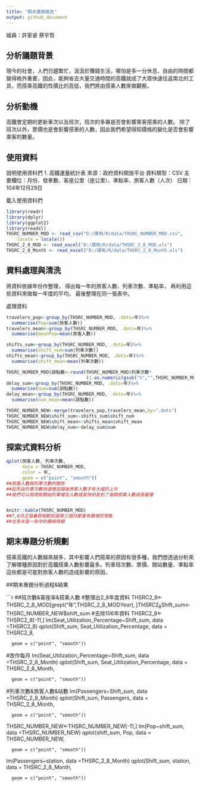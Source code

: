 ```yaml
---
title: "期末書面報告"
output: github_document
---
```

組員：許家睿 蔡宇哲

## 分析議題背景
現今的社會，人們日趨繁忙，汲汲於賺錢生活，哪怕是多一分休息、自由的時間都變得格外重要，因此，能夠省去大量交通時間的高鐵就成了大眾快速往返南北的工具，而搭乘高鐵的性價比的高低，我們將由搭乘人數來做觀察。

## 分析動機
高鐵會定期的更新車次以及班次，班次的多寡是否會影響乘客搭乘的人數。
除了班次以外，票價也是會影響搭車的人數，因此我們希望得知價格的變化是否會影響乘客的數量。


## 使用資料
說明使用資料們
1.	高鐵運量統計表 來源：政府資料開放平台 資料類型：CSV 主要欄位：月份、發車數、客座公里（座公里）、準點率、旅客人數（人次） 日期：104年12月29日



載入使用資料們
```r
library(readr)
library(dplyr)
library(ggplot2)
library(readxl)
THSRC_NUMBER_MOD <- read_csv("D:/課用/R/data/THSRC_NUMBER_MOD.csv", 
    locale = locale())
THSRC_2_8_MOD <- read_excel("D:/課用/R/data/THSRC_2_8_MOD.xls")
THSRC_2_8_Month <- read_excel("D:/課用/R/data/THSRC_2_8_Month.xls")
```

## 資料處理與清洗
將資料依據年份作整理，
得出每一年的旅客人數、列車次數、準點率，
再利用這些資料來做每一年度的平均，
最後整理在同一張表中。

處理資料
```r
travelers_pop<-group_by(THSRC_NUMBER_MOD, .dots=年)%>%
  summarise(Pop=sum(旅客人數))
travelers_mean<-group_by(THSRC_NUMBER_MOD, .dots=年)%>%
  summarise(meanPop=mean(旅客人數))

shifts_sum<-group_by(THSRC_NUMBER_MOD, .dots=年)%>%
  summarise(shift_num=sum(列車次數))
shifts_mean<-group_by(THSRC_NUMBER_MOD, .dots=年)%>%
  summarise(shift_mean=mean(列車次數))

THSRC_NUMBER_MOD$誤點數<-round(THSRC_NUMBER_MOD$列車次數*
                              (1-as.numeric(gsub("%","",THSRC_NUMBER_MOD$準點率))/100),0)
delay_sum<-group_by(THSRC_NUMBER_MOD, .dots=年)%>%
  summarise(num=sum(誤點數))
delay_mean<-group_by(THSRC_NUMBER_MOD, .dots=年)%>%
  summarise(num_mean=mean(誤點數))

THSRC_NUMBER_NEW<-merge(travelers_pop,travelers_mean,by=".dots")
THSRC_NUMBER_NEW$shift_sum<-shifts_sum$shift_num
THSRC_NUMBER_NEW$shift_mean<-shifts_mean$shift_mean
THSRC_NUMBER_NEW$delay_num<-delay_sum$num
```

## 探索式資料分析

```r
qplot(旅客人數, 列車次數, 
      data = THSRC_NUMBER_MOD,
      color = 年,
      geom = c("point", "smooth"))
##旅客人數與列車次數的關係
##起先由列車次數快速增加隨後旅客人數才有大幅的上升
##我們可以發現剛開始列車增加人數成長快但是到了後期搭車人數成長緩慢


knitr::kable(THSRC_NUMBER_MOD)
##7,8月正值暑假相較前面兩三個月都會有暴增的現象
##也多半是一年中的巔峰時期

```

## 期末專題分析規劃

搭乘高鐵的人數越來越多，其中影響人們搭乘的原因有很多種，我們想透過分析來了解哪種原因對於高鐵搭乘人數影響最多。列車班次數、票價、開站數量、準點率這些都是可能對旅客人數的造成影響的原因。

##期末專題分析過程&結果

```r
##班次數&客座率&搭乘人數
#整理出2_8年度資料
THSRC2_8<-THSRC_2_8_MOD[grepl("年",THSRC_2_8_MOD$Year),]
THSRC2_8$Shift_sum<-THSRC_NUMBER_NEW$shift_sum
#去除106年資料
THSRC2_8<-THSRC2_8[-11,]
lm(Seat_Utilization_Percentage~Shift_sum,
   data =THSRC2_8)
qplot(Shift_sum, Seat_Utilization_Percentage, 
      data = THSRC2_8,
    
      geom = c("point", "smooth"))

#改作每月
lm(Seat_Utilization_Percentage~Shift_sum,
   data =THSRC_2_8_Month)
qplot(Shift_sum, Seat_Utilization_Percentage, 
      data = THSRC_2_8_Month,
      
      geom = c("point", "smooth"))

#列車次數&旅客人數&站數
lm(Passengers~Shift_sum,
   data =THSRC_2_8_Month)
qplot(Shift_sum, Passengers, 
      data = THSRC_2_8_Month,
      
      geom = c("point", "smooth"))

THSRC_NUMBER_NEW<-THSRC_NUMBER_NEW[-11,]
lm(Pop~shift_sum,
   data =THSRC_NUMBER_NEW)
qplot(shift_sum, Pop, 
      data = THSRC_NUMBER_NEW,
      
      geom = c("point", "smooth"))

lm(Passengers~station,
   data =THSRC_2_8_Month)
qplot(Shift_sum, station, 
      data = THSRC_2_8_Month,
      
      geom = c("point", "smooth"))
